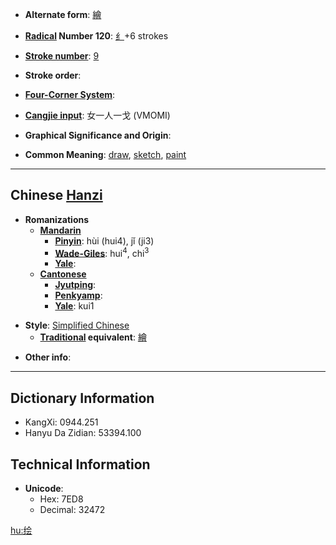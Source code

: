* '''Alternate form''': [[繪]]

* '''[[Wiktionary:Chinese radical index| Radical]] Number 120''': [[Wiktionary:Chinese radical index 纟|纟]]+6 strokes

* '''[[Wiktionary:Chinese total strokes index|Stroke number]]''': [[Wiktionary:Chinese total strokes index 9|9]]

* '''Stroke order''': 

* '''[[Wiktionary:Chinese four corner index|Four-Corner System]]''': 

* '''[[Wiktionary:Chinese Cangjie index|Cangjie input]]''': 女一人一戈 (VMOMI)

* '''Graphical Significance and Origin''': 

* '''Common Meaning''': [[draw]], [[sketch]], [[paint]]

----

== Chinese [[Hanzi]] ==

* '''Romanizations'''
** '''[[Mandarin]]'''
*** '''[[Pinyin]]''': hùi (hui4), jǐ (ji3)
*** '''[[Wade-Giles]]''': hui<sup>4</sup>, chi<sup>3</sup>
*** '''[[Yale]]''': 
** '''[[Cantonese]]'''
*** '''[[Jyutping]]''':
*** '''[[Penkyamp]]''': 
*** '''[[Yale]]''': kui1

* '''Style''': [[Simplified Chinese]] 
** '''[[Traditional Chinese|Traditional]] equivalent''': [[繪]]

* '''Other info''': 

----

== Dictionary Information ==

* KangXi: 0944.251
* Hanyu Da Zidian: 53394.100

== Technical Information ==

* '''Unicode''':
** Hex: 7ED8
** Decimal: 32472
[[hu:绘]]